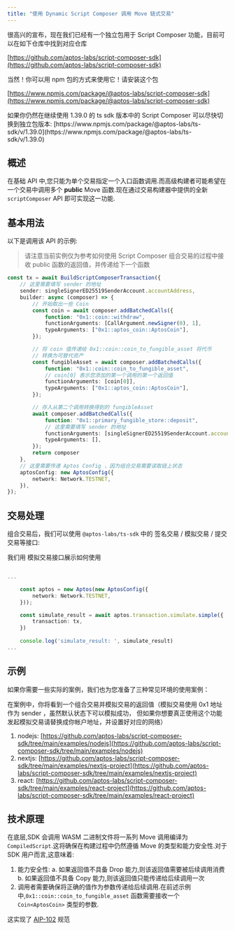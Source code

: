 ```yaml
---
title: "使用 Dynamic Script Composer 调用 Move 链式交易"
---
```



<Aside type="tip">
  很高兴的宣布，现在我们已经有一个独立包用于 Script Composer 功能，目前可以在如下仓库中找到对应仓库

  [https://github.com/aptos-labs/script-composer-sdk](https://github.com/aptos-labs/script-composer-sdk)

  当然！你可以用 npm 包的方式来使用它！请安装这个包

  [https://www.npmjs.com/package/@aptos-labs/script-composer-sdk](https://www.npmjs.com/package/@aptos-labs/script-composer-sdk)
</Aside>

<Aside type="caution">
  如果你仍然在继续使用 1.39.0 的 ts sdk 版本中的 Script Composer 可以尽快切换到独立包版本:
  [https://www.npmjs.com/package/@aptos-labs/ts-sdk/v/1.39.0](https://www.npmjs.com/package/@aptos-labs/ts-sdk/v/1.39.0)
</Aside>

## 概述

在基础 API 中,您只能为单个交易指定一个入口函数调用.而高级构建者可能希望在一个交易中调用多个 **public** Move 函数.现在通过交易构建器中提供的全新 `scriptComposer` API 即可实现这一功能.

## 基本用法

以下是调用该 API 的示例:

> 请注意当前实例仅为参考如何使用 Script Composer 组合交易的过程中接收 public 函数的返回值，并传递给下一个函数

```typescript filename="example.ts"
const tx = await BuildScriptComposerTransaction({
    // 这里需要填写 sender 的地址
    sender: singleSignerED25519SenderAccount.accountAddress,
    builder: async (composer) => {
        // 开始取出一些 Coin 
        const coin = await composer.addBatchedCalls({
            function: "0x1::coin::withdraw",
            functionArguments: [CallArgument.newSigner(0), 1],
            typeArguments: ["0x1::aptos_coin::AptosCoin"],
        });

        // 将 coin 值传递给 0x1::coin::coin_to_fungible_asset 将代币
        // 转换为可替代资产
        const fungibleAsset = await composer.addBatchedCalls({
            function: "0x1::coin::coin_to_fungible_asset",
            // coin[0] 表示您添加的第一个调用的第一个返回值
            functionArguments: [coin[0]],
            typeArguments: ["0x1::aptos_coin::AptosCoin"],
        });

        // 存入从第二个调用转换得到的 fungibleAsset
        await composer.addBatchedCalls({
            function: "0x1::primary_fungible_store::deposit",
            // 这里需要填写 sender 的地址
            functionArguments: [singleSignerED25519SenderAccount.accountAddress, fungibleAsset[0]],
            typeArguments: [],
        });
        return composer
    },
    // 这里需要传递 Aptos Config ，因为组合交易需要读取链上状态
    aptosConfig: new AptosConfig({
        network: Network.TESTNET,
    }),
});
```

## 交易处理

组合交易后，我们可以使用 `@aptos-labs/ts-sdk` 中的 签名交易 / 模拟交易 / 提交交易等接口:

我们用 模拟交易接口展示如何使用

```typescript filename="example.ts"

...

    const aptos = new Aptos(new AptosConfig({
        network: Network.TESTNET,
    }));

    const simulate_result = await aptos.transaction.simulate.simple({
        transaction: tx,
    })
    
    console.log('simulate_result: ', simulate_result)
...

```

## 示例

如果你需要一些实际的案例，我们也为您准备了三种常见环境的使用案例：

在案例中，你将看到一个组合交易并模拟交易的返回值（模拟交易使用 0x1 地址作为 sender ，虽然默认状态下可以模拟成功，
但如果你想要真正使用这个功能发起模拟交易请替换成你帐户地址，并设置好对应的网络）

1. nodejs: [https://github.com/aptos-labs/script-composer-sdk/tree/main/examples/nodejs](https://github.com/aptos-labs/script-composer-sdk/tree/main/examples/nodejs)
2. nextjs: [https://github.com/aptos-labs/script-composer-sdk/tree/main/examples/nextjs-project](https://github.com/aptos-labs/script-composer-sdk/tree/main/examples/nextjs-project)
3. react: [https://github.com/aptos-labs/script-composer-sdk/tree/main/examples/react-project](https://github.com/aptos-labs/script-composer-sdk/tree/main/examples/react-project)

## 技术原理

在底层,SDK 会调用 WASM 二进制文件将一系列 Move 调用编译为 `CompiledScript`.这将确保在构建过程中仍然遵循 Move 的类型和能力安全性.对于 SDK 用户而言,这意味着:

1. 能力安全性:
   a. 如果返回值不具备 Drop 能力,则该返回值需要被后续调用消费
   b. 如果返回值不具备 Copy 能力,则该返回值只能传递给后续调用一次
2. 调用者需要确保将正确的值作为参数传递给后续调用.在前述示例中,`0x1::coin::coin_to_fungible_asset` 函数需要接收一个 `Coin<AptosCoin>` 类型的参数.

这实现了 [AIP-102](https://github.com/aptos-foundation/AIPs/blob/main/aips/aip-102.md) 规范
